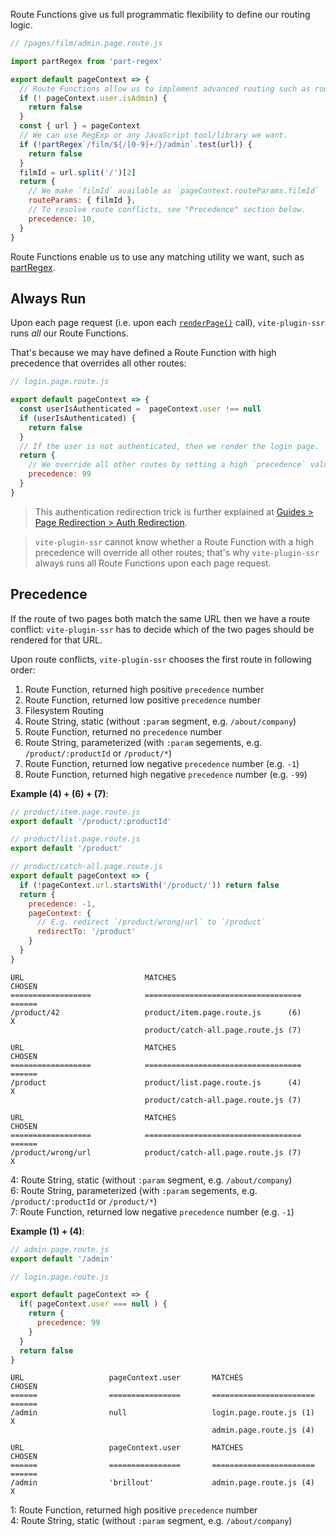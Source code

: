 Route Functions give us full programmatic flexibility to define our routing logic.

```js
// /pages/film/admin.page.route.js

import partRegex from 'part-regex'

export default pageContext => {
  // Route Functions allow us to implement advanced routing such as route guards.
  if (! pageContext.user.isAdmin) {
    return false
  }
  const { url } = pageContext
  // We can use RegExp or any JavaScript tool/library we want.
  if (!partRegex`/film/${/[0-9]+/}/admin`.test(url)) {
    return false
  }
  filmId = url.split('/')[2]
  return {
    // We make `filmId` available as `pageContext.routeParams.filmId`
    routeParams: { filmId },
    // To resolve route conflicts, see "Precedence" section below.
    precedence: 10,
  }
}
```

Route Functions enable us to use any matching utility we want, such as [partRegex](https://github.com/brillout/part-regex).

## Always Run

Upon each page request (i.e. upon each [`renderPage()`](/createPageRenderer) call),
`vite-plugin-ssr` runs *all* our Route Functions.

That's because we may have defined a Route Function with high precedence that overrides all other routes:

```js
// login.page.route.js

export default pageContext => {
  const userIsAuthenticated =  pageContext.user !== null
  if (userIsAuthenticated) {
    return false
  }
  // If the user is not authenticated, then we render the login page.
  return {
    // We override all other routes by setting a high `precedence` value of `99`.
    precedence: 99
  }
}
```

> This authentication redirection trick is further explained at [Guides > Page Redirection > Auth Redirection](/page-redirection#auth-redirection).

> `vite-plugin-ssr` cannot know whether a Route Function with a high precedence will override all other routes; that's why `vite-plugin-ssr` always runs all Route Functions upon each page request.

## Precedence

If the route of two pages both match the same URL then we have a route conflict: `vite-plugin-ssr` has to decide which of the two pages should be rendered for that URL.

Upon route conflicts, `vite-plugin-ssr` chooses the first route in following order:
 1. Route Function, returned high positive `precedence` number
 2. Route Function, returned low positive `precedence` number
 3. Filesystem Routing
 4. Route String, static (without `:param` segment, e.g. `/about/company`)
 5. Route Function, returned no `precedence` number
 6. Route String, parameterized (with `:param` segements, e.g. `/product/:productId` or `/product/*`)
 7. Route Function, returned low negative `precedence` number (e.g. `-1`)
 8. Route Function, returned high negative `precedence` number (e.g. `-99`)

**Example (4) + (6) + (7)**:

```js
// product/item.page.route.js
export default '/product/:productId'
```
```js
// product/list.page.route.js
export default '/product'
```

```js
// product/catch-all.page.route.js
export default pageContext => {
  if (!pageContext.url.startsWith('/product/')) return false
  return {
    precedence: -1,
    pageContext: {
      // E.g. redirect `/product/wrong/url` to `/product`
      redirectTo: '/product'
    }
  }
}
```

```
URL                           MATCHES                                    CHOSEN
==================            ===================================        ======
/product/42                   product/item.page.route.js      (6)        X
                              product/catch-all.page.route.js (7)
```
```
URL                           MATCHES                                    CHOSEN
==================            ===================================        ======
/product                      product/list.page.route.js      (4)        X
                              product/catch-all.page.route.js (7)
```
```
URL                           MATCHES                                    CHOSEN
==================            ===================================        ======
/product/wrong/url            product/catch-all.page.route.js (7)        X
```

4: Route String, static (without `:param` segment, e.g. `/about/company`)  
6: Route String, parameterized (with `:param` segements, e.g. `/product/:productId` or `/product/*`)  
7: Route Function, returned low negative `precedence` number (e.g. `-1`)  

**Example (1) + (4)**:

```js
// admin.page.route.js
export default '/admin'
```
```js
// login.page.route.js

export default pageContext => {
  if( pageContext.user === null ) {
    return {
      precedence: 99
    }
  }
  return false
}
```

```
URL                   pageContext.user       MATCHES                       CHOSEN
======                ================       =======================       ======
/admin                null                   login.page.route.js (1)       X
                                             admin.page.route.js (4)
```
```
URL                   pageContext.user       MATCHES                       CHOSEN
======                ================       =======================       ======
/admin                'brillout'             admin.page.route.js (4)       X
```

1: Route Function, returned high positive `precedence` number  
4: Route String, static (without `:param` segment, e.g. `/about/company`)  

